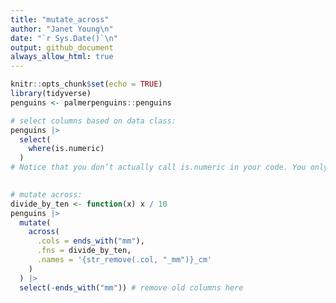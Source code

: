 ```yaml
---
title: "mutate_across"
author: "Janet Young\n"
date: "`r Sys.Date()`\n"
output: github_document
always_allow_html: true
---
```


```r
knitr::opts_chunk$set(echo = TRUE)
library(tidyverse)
penguins <- palmerpenguins::penguins
```

```r
# select columns based on data class:
penguins |>
  select(
    where(is.numeric)
  )
# Notice that you don’t actually call is.numeric in your code. You only do where(is.numeric) and not where(is.numeric()) . That’s because you partner up the function is.numeric with the where function. This way, the where function just knows the name of its partner (in this case is.numeric ) and can let its partner do the checking whenever where feels like it.
  

# mutate across:
divide_by_ten <- function(x) x / 10
penguins |>
  mutate(
    across(
      .cols = ends_with("mm"),
      .fns = divide_by_ten,
      .names = '{str_remove(.col, "_mm")}_cm'
    )
  ) |>
  select(-ends_with("mm")) # remove old columns here
```

